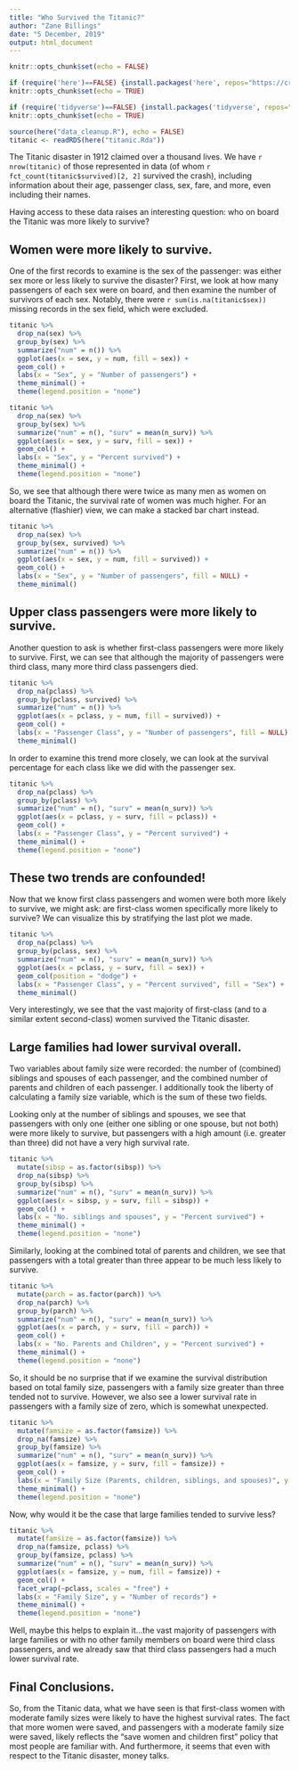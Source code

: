 ```yaml
---
title: "Who Survived the Titanic?"
author: "Zane Billings"
date: "5 December, 2019"
output: html_document
---
```


```r
knitr::opts_chunk$set(echo = FALSE)

if (require('here')==FALSE) {install.packages('here', repos="https://cran.rstudio.com")} else {require('here')}
knitr::opts_chunk$set(echo = TRUE)

if (require('tidyverse')==FALSE) {install.packages('tidyverse', repos="https://cran.rstudio.com")} else {require('tidyverse')}
knitr::opts_chunk$set(echo = TRUE)

source(here("data_cleanup.R"), echo = FALSE)
titanic <- readRDS(here("titanic.Rda"))
```

The Titanic disaster in 1912 claimed over a thousand lives. We have `r nrow(titanic)` of those represented in data (of whom `r fct_count(titanic$survived)[2, 2]` survived the crash), including information about their age, passenger class, sex, fare, and more, even including their names.

Having access to these data raises an interesting question: who on board the Titanic was more likely to survive?

## Women were more likely to survive.

One of the first records to examine is the sex of the passenger: was either sex more or less likely to survive the disaster? First, we look at how many passengers of each sex were on board, and then examine the number of survivors of each sex. Notably, there were `r sum(is.na(titanic$sex))` missing records in the sex field, which were excluded.
```r
titanic %>% 
  drop_na(sex) %>% 
  group_by(sex) %>% 
  summarize("num" = n()) %>% 
  ggplot(aes(x = sex, y = num, fill = sex)) +
  geom_col() +
  labs(x = "Sex", y = "Number of passengers") + 
  theme_minimal() +
  theme(legend.position = "none")
```

```r
titanic %>% 
  drop_na(sex) %>%
  group_by(sex) %>%
  summarize("num" = n(), "surv" = mean(n_surv)) %>% 
  ggplot(aes(x = sex, y = surv, fill = sex)) + 
  geom_col() +
  labs(x = "Sex", y = "Percent survived") + 
  theme_minimal() +
  theme(legend.position = "none")
```

So, we see that although there were twice as many men as women on board the Titanic, the survival rate of women was much higher. For an alternative (flashier) view, we can make a stacked bar chart instead.

```r
titanic %>% 
  drop_na(sex) %>% 
  group_by(sex, survived) %>% 
  summarize("num" = n()) %>% 
  ggplot(aes(x = sex, y = num, fill = survived)) +
  geom_col() +
  labs(x = "Sex", y = "Number of passengers", fill = NULL) + 
  theme_minimal()
```

## Upper class passengers were more likely to survive.

Another question to ask is whether first-class passengers were more likely to survive. First, we can see that although the majority of passengers were third class, many more third class passengers died.

```r
titanic %>% 
  drop_na(pclass) %>% 
  group_by(pclass, survived) %>% 
  summarize("num" = n()) %>% 
  ggplot(aes(x = pclass, y = num, fill = survived)) +
  geom_col() +
  labs(x = "Passenger Class", y = "Number of passengers", fill = NULL) + 
  theme_minimal()
```

In order to examine this trend more closely, we can look at the survival percentage for each class like we did with the passenger sex.

```r
titanic %>% 
  drop_na(pclass) %>%
  group_by(pclass) %>%
  summarize("num" = n(), "surv" = mean(n_surv)) %>% 
  ggplot(aes(x = pclass, y = surv, fill = pclass)) + 
  geom_col() +
  labs(x = "Passenger Class", y = "Percent survived") + 
  theme_minimal() +
  theme(legend.position = "none")
```

## These two trends are confounded!

Now that we know first class passengers and women were both more likely to survive, we might ask: are first-class women specifically more likely to survive? We can visualize this by stratifying the last plot we made.

```r
titanic %>% 
  drop_na(pclass) %>%
  group_by(pclass, sex) %>%
  summarize("num" = n(), "surv" = mean(n_surv)) %>% 
  ggplot(aes(x = pclass, y = surv, fill = sex)) +
  geom_col(position = "dodge") +
  labs(x = "Passenger Class", y = "Percent survived", fill = "Sex") + 
  theme_minimal()
```

Very interestingly, we see that the vast majority of first-class (and to a similar extent second-class) women survived the Titanic disaster.

## Large families had lower survival overall.

Two variables about family size were recorded: the number of (combined) siblings and spouses of each passenger, and the combined number of parents and children of each passenger. I additionally took the liberty of calculating a family size variable, which is the sum of these two fields.

Looking only at the number of siblings and spouses, we see that passengers with only one (either one sibling or one spouse, but not both) were more likely to survive, but passengers with a high amount (i.e. greater than three) did not have a very high survival rate.

```r
titanic %>%
  mutate(sibsp = as.factor(sibsp)) %>% 
  drop_na(sibsp) %>%
  group_by(sibsp) %>%
  summarize("num" = n(), "surv" = mean(n_surv)) %>%
  ggplot(aes(x = sibsp, y = surv, fill = sibsp)) + 
  geom_col() +
  labs(x = "No. siblings and spouses", y = "Percent survived") + 
  theme_minimal() +
  theme(legend.position = "none")
```

Similarly, looking at the combined total of parents and children, we see that passengers with a total greater than three appear to be much less likely to survive.

```r
titanic %>% 
  mutate(parch = as.factor(parch)) %>% 
  drop_na(parch) %>%
  group_by(parch) %>%
  summarize("num" = n(), "surv" = mean(n_surv)) %>% 
  ggplot(aes(x = parch, y = surv, fill = parch)) + 
  geom_col() +
  labs(x = "No. Parents and Children", y = "Percent survived") + 
  theme_minimal() +
  theme(legend.position = "none")
```

So, it should be no surprise that if we examine the survival distribution based on total family size, passengers with a family size greater than three tended not to survive. However, we also see a lower survival rate in passengers with a family size of zero, which is somewhat unexpected.

```r
titanic %>% 
  mutate(famsize = as.factor(famsize)) %>% 
  drop_na(famsize) %>%
  group_by(famsize) %>%
  summarize("num" = n(), "surv" = mean(n_surv)) %>% 
  ggplot(aes(x = famsize, y = surv, fill = famsize)) + 
  geom_col() +
  labs(x = "Family Size (Parents, children, siblings, and spouses)", y = "Percent survived") + 
  theme_minimal() +
  theme(legend.position = "none")
```

Now, why would it be the case that large families tended to survive less?

```r
titanic %>% 
  mutate(famsize = as.factor(famsize)) %>% 
  drop_na(famsize, pclass) %>%
  group_by(famsize, pclass) %>%
  summarize("num" = n(), "surv" = mean(n_surv)) %>% 
  ggplot(aes(x = famsize, y = num, fill = famsize)) + 
  geom_col() +
  facet_wrap(~pclass, scales = "free") + 
  labs(x = "Family Size", y = "Number of records") + 
  theme_minimal() + 
  theme(legend.position = "none")
```

Well, maybe this helps to explain it...the vast majority of passengers with large families or with no other family members on board were third class passengers, and we already saw that third class passengers had a much lower survival rate.

## Final Conclusions.

So, from the Titanic data, what we have seen is that first-class women with moderate family sizes were likely to have the highest survival rates. The fact that more women were saved, and passengers with a moderate family size were saved, likely reflects the "save women and children first" policy that most people are familiar with. And furthermore, it seems that even with respect to the Titanic disaster, money talks.
